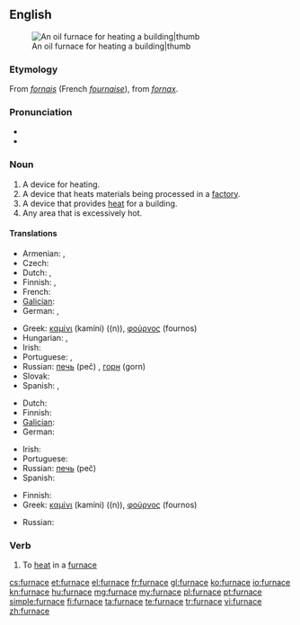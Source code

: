==English==
[[Image:Home_oil_furnace.jpg|An oil furnace for heating a building|thumb]]

===Etymology===
From {{etyl|fro}} ''[[fornais]]'' (French ''[[fournaise]]''), from {{etyl|la}} ''[[fornax]]''.

===Pronunciation===
* {{IPA|/ˈfɜːnɪs/}}
* {{audio|en-us-furnace.ogg|Audio (US)}}

===Noun===
{{en-noun}}

# A device for heating.
# A device that heats materials being processed in a [[factory]].
# A device that provides [[heat]] for a building.
# Any area that is excessively hot.

====Translations====
{{trans-see|device for heating: [[oven]]}}

{{trans-top|device for heating in a factory, melting metals, etc}}
* Armenian: {{t|hy|հնոց|tr=hnoc’}},  {{t-|hy|քուրա|tr=k’ura}}
* Czech: {{t-|cs|pec|f}}
* Dutch: {{t+|nl|oven|m}}, {{t+|nl|ketel|m}}
* Finnish: {{t-|fi|sulatusuuni}}, {{t+|fi|ahjo}}
* French: {{t+|fr|four|m}}
* [[Galician]]: {{t+|gl|forno|xs=Galician}} {{m}}
* German: {{t+|de|Ofen|m}}, {{t+|de|Hochofen|m}}
{{trans-mid}}
* Greek: [[καμίνι]] (kamíni) ((n)), [[φούρνος]] (fournos) {{m}}
* Hungarian: {{t|hu|kemence}}, {{t|hu|kohó}}
* Irish: {{t-|ga|foirnéis|f|xs=Irish}}
* Portuguese: {{t+|pt|forno|m}}, {{t|pt|fornalha|f}}
* Russian: [[печь]] (peč) {{f}}, [[горн]] (gorn) {{m}}
* Slovak: {{t|sk|vyhňa|f}}
* Spanish: {{t+|es|horno|m}}, {{t+|es|caldera|f}}
{{trans-bottom}}

{{trans-top|device for heating a building}}
* Dutch: {{t+|nl|ketel|m}}
* Finnish: {{t+|fi|uuni}}
* [[Galician]]: {{t+|gl|calefacción|xs=Galician}} {{f}}
* German: {{t+|de|Ofen|m}}
{{trans-mid}}
* Irish: {{t-|ga|foirnéis|f|xs=Irish}}
* Portuguese: {{t|pt|fornalha|f}}
* Russian: [[печь]] (peč) {{f}}
* Spanish: {{t-|es|calefacción|f}}
{{trans-bottom}}

{{trans-top|hot area}}
* Finnish: {{t+|fi|uuni}}
* Greek: [[καμίνι]] (kamíni) ((n)), [[φούρνος]] (fournos) {{m}}
{{trans-mid}}
* Russian: {{t+|ru|топка|f|tr=tópka}}
{{trans-bottom}}

===Verb===
{{en-verb|furnac|ed}}

# To [[heat]] in a [[furnace#noun|furnace]]

[[cs:furnace]]
[[et:furnace]]
[[el:furnace]]
[[fr:furnace]]
[[gl:furnace]]
[[ko:furnace]]
[[io:furnace]]
[[kn:furnace]]
[[hu:furnace]]
[[mg:furnace]]
[[my:furnace]]
[[pl:furnace]]
[[pt:furnace]]
[[simple:furnace]]
[[fi:furnace]]
[[ta:furnace]]
[[te:furnace]]
[[tr:furnace]]
[[vi:furnace]]
[[zh:furnace]]